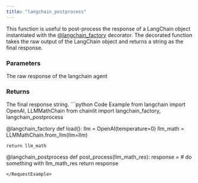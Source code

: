 ```yaml
---
title: "langchain_postprocess"
---
```


This function is useful to post-process the response of a LangChain object instantiated with the [@langchain_factory](/api-reference/langchain-factory) decorator. The decorated function takes the raw output of the LangChain object and returns a string as the final response.

### Parameters

<ParamField path="res" type="Any">
  The raw response of the langchain agent
</ParamField>

### Returns

<ResponseField name="response" type="str" required>
  The final response string.
</ResponseField>

<RequestExample>
```python Code Example
from langchain import OpenAI, LLMMathChain
from chainlit import langchain_factory, langchain_postprocess

@langchain_factory
def load():
    llm = OpenAI(temperature=0)
    llm_math = LLMMathChain.from_llm(llm=llm)

    return llm_math

@langchain_postprocess
def post_process(llm_math_res):
    response = # do something with llm_math_res
    return response
```
</RequestExample>